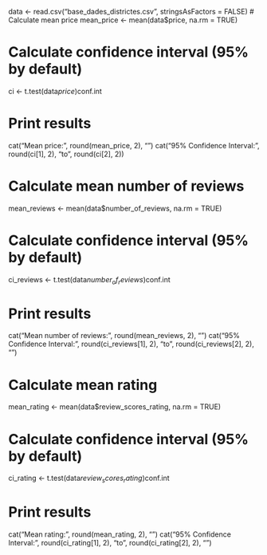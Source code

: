data <- read.csv("base_dades_districtes.csv", stringsAsFactors = FALSE)
# Calculate mean price
mean_price <- mean(data$price, na.rm = TRUE)

# Calculate confidence interval (95% by default)
ci <- t.test(data$price)$conf.int

# Print results
cat("Mean price:", round(mean_price, 2), "\n")
cat("95% Confidence Interval:", round(ci[1], 2), "to", round(ci[2], 2))

# Calculate mean number of reviews
mean_reviews <- mean(data$number_of_reviews, na.rm = TRUE)

# Calculate confidence interval (95% by default)
ci_reviews <- t.test(data$number_of_reviews)$conf.int

# Print results
cat("Mean number of reviews:", round(mean_reviews, 2), "\n")
cat("95% Confidence Interval:", round(ci_reviews[1], 2), "to", round(ci_reviews[2], 2), "\n")

# Calculate mean rating
mean_rating <- mean(data$review_scores_rating, na.rm = TRUE)

# Calculate confidence interval (95% by default)
ci_rating <- t.test(data$review_scores_rating)$conf.int

# Print results
cat("Mean rating:", round(mean_rating, 2), "\n")
cat("95% Confidence Interval:", round(ci_rating[1], 2), "to", round(ci_rating[2], 2), "\n")